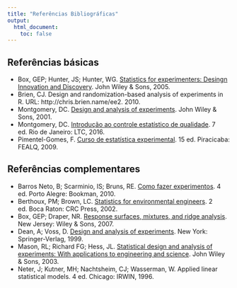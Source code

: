 ```yaml
---
title: "Referências Bibliográficas"
output:
  html_document:
    toc: false
---
```


## Referências básicas

- Box, GEP; Hunter, JS; Hunter, WG. [Statistics for experimenters:
  Desingn Innovation and Discovery](http://statisticsforexperimenters.net).
  John Wiley & Sons, 2005.
- Brien, CJ. Design and randomization-based analysis of experiments in
  R. URL: http://chris.brien.name/ee2. 2010.
- Montgomery, DC.
 [Design and analysis of experiments](http://www.wiley.com/WileyCDA/WileyTitle/productCd-EHEP002024.html). John Wiley & Sons, 2001.
- Montgomery, DC.
  [Introdução ao controle estatístico de qualidade](http://www.grupogen.com.br/introduc-o-ao-controle-estatistico-da-qualidade.html).
  7 ed. Rio de Janeiro: LTC, 2016.
- Pimentel-Gomes, F. [Curso de estatística experimental](http://fealq.org.br/produto/curso-de-estatistica-experimental-15a-edicao). 15 ed.
  Piracicaba: FEALQ, 2009.

## Referências complementares

- Barros Neto, B; Scarminio, IS; Bruns, RE. [Como fazer experimentos](http://www.grupoa.com.br/livros/quimica/como-fazer-experimentos/9788577806522). 4 ed. Porto Alegre: Bookman, 2010.
- Berthoux, PM; Brown, LC. [Statistics for environmental engineers](https://www.crcpress.com/Statistics-for-Environmental-Engineers-Second-Edition/Brown-Berthouex/9781566705929). 2 ed. Boca Raton: CRC Press, 2002.
- Box, GEP; Draper, NR. [Response surfaces, mixtures, and ridge analysis](http://www.wiley.com/WileyCDA/WileyTitle/productCd-0470053577.html). New Jersey: Wiley & Sons, 2007.
- Dean, A; Voss, D. [Design and analysis of experiments](http://www.springer.com/us/book/9780387985619). New York: Springer-Verlag, 1999.
- Mason, RL; Richard FG; Hess, JL. [Statistical design and analysis of experiments: With applications to engineering and science](http://www.wiley.com/WileyCDA/WileyTitle/productCd-0471372161.html). John Wiley & Sons, 2003.
- Neter, J; Kutner, MH; Nachtsheim, CJ; Wasserman, W. Applied linear
  statistical models. 4 ed. Chicago: IRWIN, 1996.
